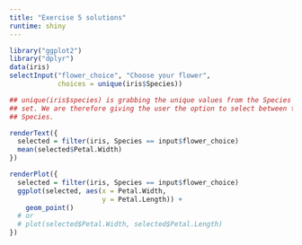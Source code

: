 ```yaml
---
title: "Exercise 5 solutions"
runtime: shiny
---
```

```r
library("ggplot2")
library("dplyr")
data(iris)
selectInput("flower_choice", "Choose your flower", 
            choices = unique(iris$Species))

## unique(iris$species) is grabbing the unique values from the Species column in the iris data
## set. We are therefore giving the user the option to select between the different values of
## Species.
```

```r
renderText({
  selected = filter(iris, Species == input$flower_choice)
  mean(selected$Petal.Width)
})
```

```r
renderPlot({
  selected = filter(iris, Species == input$flower_choice)
  ggplot(selected, aes(x = Petal.Width, 
                       y = Petal.Length)) +
    geom_point()
  # or
  # plot(selected$Petal.Width, selected$Petal.Length)
})
```
